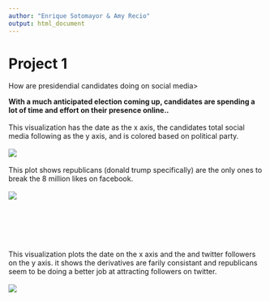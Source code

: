 ```yaml
---
author: "Enrique Sotomayor & Amy Recio"
output: html_document 
---
```

Project 1
===

How are presidendial candidates doing on social media>

**With a much anticipated election coming up, candidates are spending a lot of time and effort on their presence online..**
<br></br>
This visualization has the date as the x axis, the candidates total social media following as the y axis, and is colored based on political party.
<br></br>
![](../01 Data/1.png) 
<br></br>
This plot shows republicans (donald trump specifically) are the only ones to break the 8 million likes on facebook.
<br></br>
![](../01 Data/2.png) 
<br></br>

<br></br>
<br></br>
This visualization plots the date on the x axis and the and twitter followers on the y axis. it shows the derivatives are farily consistant and republicans seem to be doing a better job at attracting followers on twitter.
<br></br>
![](../01 Data/3.png) 
<br></br>
<br></br>
